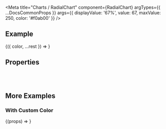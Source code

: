 
<Meta
  title="Charts /  RadialChart"
  component={RadialChart}
  argTypes={{
    ...DocsCommonProps
  }}
  args={{
    displayValue: '67%',
    value: 67,
    maxValue: 250,
    color: '#f0ab00'
  }}
/>

<DocsHeader />

## Example

<Canvas>
  <Story name="Default">{({ color, ...rest }) => <RadialChart {...rest} />}</Story>
</Canvas>

## Properties

<ArgsTable story="Default" />

<br />
<br />

## More Examples

### With Custom Color

<Canvas>
  <Story name="With Custom Color">{(props) => <RadialChart {...props} />}</Story>
</Canvas>
